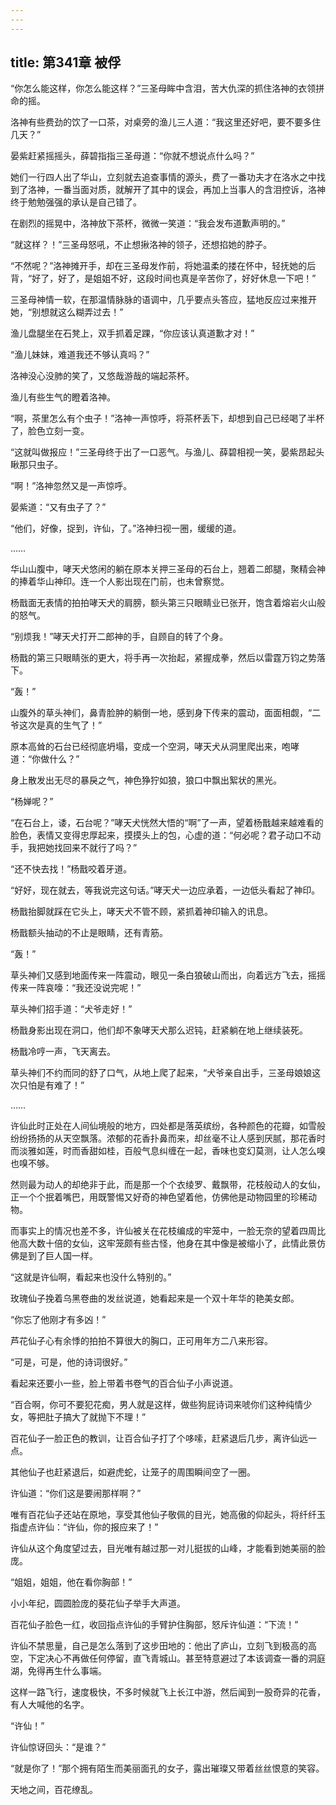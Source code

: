```yaml
---
---
---
```

title: 第341章 被俘
---





“你怎么能这样，你怎么能这样？”三圣母眸中含泪，苦大仇深的抓住洛神的衣领拼命的摇。

洛神有些费劲的饮了一口茶，对桌旁的渔儿三人道：“我这里还好吧，要不要多住几天？”

晏紫赶紧摇摇头，薛碧指指三圣母道：“你就不想说点什么吗？”

她们一行四人出了华山，立刻就去追查事情的源头，费了一番功夫才在洛水之中找到了洛神，一番当面对质，就解开了其中的误会，再加上当事人的含泪控诉，洛神终于勉勉强强的承认是自己错了。

在剧烈的摇晃中，洛神放下茶杯，微微一笑道：“我会发布道歉声明的。”

“就这样？！”三圣母怒吼，不止想揪洛神的领子，还想掐她的脖子。

“不然呢？”洛神摊开手，却在三圣母发作前，将她温柔的搂在怀中，轻抚她的后背，“好了，好了，是姐姐不好，这段时间也真是辛苦你了，好好休息一下吧！”

三圣母神情一软，在那温情脉脉的语调中，几乎要点头答应，猛地反应过来推开她，“别想就这么糊弄过去！”

渔儿盘腿坐在石凳上，双手抓着足踝，“你应该认真道歉才对！”

“渔儿妹妹，难道我还不够认真吗？”

洛神没心没肺的笑了，又悠哉游哉的端起茶杯。

渔儿有些生气的瞪着洛神。

“啊，茶里怎么有个虫子！”洛神一声惊呼，将茶杯丢下，却想到自己已经喝了半杯了，脸色立刻一变。

“这就叫做报应！”三圣母终于出了一口恶气。与渔儿、薛碧相视一笑，晏紫昂起头瞅那只虫子。

“啊！”洛神忽然又是一声惊呼。

晏紫道：“又有虫子了？”

“他们，好像，捉到，许仙，了。”洛神扫视一圈，缓缓的道。

……

华山山腹中，哮天犬悠闲的躺在原本关押三圣母的石台上，翘着二郎腿，聚精会神的捧着华山神印。连一个人影出现在门前，也未曾察觉。

杨戬面无表情的拍拍哮天犬的肩膀，额头第三只眼睛业已张开，饱含着熔岩火山般的怒气。

“别烦我！”哮天犬打开二郎神的手，自顾自的转了个身。

杨戬的第三只眼睛张的更大，将手再一次抬起，紧握成拳，然后以雷霆万钧之势落下。

“轰！”

山腹外的草头神们，鼻青脸肿的躺倒一地，感到身下传来的震动，面面相觑，“二爷这次是真的生气了！”

原本高耸的石台已经彻底坍塌，变成一个空洞，哮天犬从洞里爬出来，咆哮道：“你做什么？”

身上散发出无尽的暴戾之气，神色狰狞如狼，狼口中飘出絮状的黑光。

“杨婵呢？”

“在石台上，诿，石台呢？”哮天犬恍然大悟的“啊”了一声，望着杨戬越来越难看的脸色，表情又变得忠厚起来，摸摸头上的包，心虚的道：“何必呢？君子动口不动手，我把她找回来不就行了吗？”

“还不快去找！”杨戬咬着牙道。

“好好，现在就去，等我说完这句话。”哮天犬一边应承着，一边低头看起了神印。

杨戬抬脚就踩在它头上，哮天犬不管不顾，紧抓着神印输入的讯息。

杨戬额头抽动的不止是眼睛，还有青筋。

“轰！”

草头神们又感到地面传来一阵震动，眼见一条白狼破山而出，向着远方飞去，摇摇传来一阵哀嚎：“我还没说完呢！”

草头神们招手道：“犬爷走好！”

杨戬身影出现在洞口，他们却不象哮天犬那么迟钝，赶紧躺在地上继续装死。

杨戬冷哼一声，飞天离去。

草头神们不约而同的舒了口气，从地上爬了起来，“犬爷亲自出手，三圣母娘娘这次只怕是有难了！”

……

许仙此时正处在人间仙境般的地方，四处都是落英缤纷，各种颜色的花瓣，如雪般纷纷扬扬的从天空飘落。浓郁的花香扑鼻而来，却丝毫不让人感到厌腻，那花香时而淡雅如莲，时而香甜如桂，百般气息纠缠在一起，香味也变幻莫测，让人怎么嗅也嗅不够。

然则最为动人的却绝非于此，而是那一个个衣绫罗、戴飘带，花枝般动人的女仙，正一个个抿着嘴巴，用既警惕又好奇的神色望着他，仿佛他是动物园里的珍稀动物。

而事实上的情况也差不多，许仙被关在花枝编成的牢笼中，一脸无奈的望着四周比他高大数十倍的女仙，这牢笼颇有些古怪，他身在其中像是被缩小了，此情此景仿佛是到了巨人国一样。

“这就是许仙啊，看起来也没什么特别的。”

玫瑰仙子挽着乌黑卷曲的发丝说道，她看起来是一个双十年华的艳美女郎。

“你忘了他刚才有多凶！”

芦花仙子心有余悸的拍拍不算很大的胸口，正可用年方二八来形容。

“可是，可是，他的诗词很好。”

看起来还要小一些，脸上带着书卷气的百合仙子小声说道。

“百合啊，你可不要犯花痴，男人就是这样，做些狗屁诗词来唬你们这种纯情少女，等把肚子搞大了就抛下不理！”

百花仙子一脸正色的教训，让百合仙子打了个哆嗦，赶紧退后几步，离许仙远一点。

其他仙子也赶紧退后，如避虎蛇，让笼子的周围瞬间空了一圈。

许仙道：“你们这是要闹那样啊？”

唯有百花仙子还站在原地，享受其他仙子敬佩的目光，她高傲的仰起头，将纤纤玉指虚点许仙：“许仙，你的报应来了！”

许仙从这个角度望过去，目光唯有越过那一对儿挺拔的山峰，才能看到她美丽的脸庞。

“姐姐，姐姐，他在看你胸部！”

小小年纪，圆圆脸庞的葵花仙子举手大声道。

百花仙子脸色一红，收回指点许仙的手臂护住胸部，怒斥许仙道：“下流！”

许仙不禁思量，自己是怎么落到了这步田地的：他出了庐山，立刻飞到极高的高空，下定决心不再做任何停留，直飞青城山。甚至特意避过了本该调查一番的洞庭湖，免得再生什么事端。

这样一路飞行，速度极快，不多时候就飞上长江中游，然后闻到一股奇异的花香，有人大喊他的名字。

“许仙！”

许仙惊讶回头：“是谁？”

“就是你了！”那个拥有陌生而美丽面孔的女子，露出璀璨又带着丝丝恨意的笑容。

天地之间，百花缭乱。